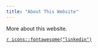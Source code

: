 ```yaml
---
title: "About This Website"
---
```


More about this website.

[`r icons::fontawesome("linkedin")`](www.linkedin.com/in/dgraetz)

